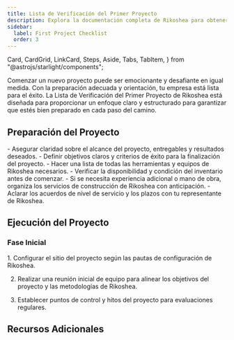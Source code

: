 ```yaml
---
title: Lista de Verificación del Primer Proyecto
description: Explora la documentación completa de Rikoshea para obtener una visión detallada de nuestras herramientas premium y servicios de construcción.
sidebar:
  label: First Project Checklist
  order: 3
---
```

  Card,
  CardGrid,
  LinkCard,
  Steps,
  Aside,
  Tabs,
  TabItem,
} from "@astrojs/starlight/components";

Comenzar un nuevo proyecto puede ser emocionante y desafiante en igual medida. Con la preparación adecuada y orientación, tu empresa está lista para el éxito. La Lista de Verificación del Primer Proyecto de Rikoshea está diseñada para proporcionar un enfoque claro y estructurado para garantizar que estés bien preparado en cada paso del camino.

## Preparación del Proyecto

<CardGrid>
  <Card title="Alcance y Objetivos">
    - Asegurar claridad sobre el alcance del proyecto, entregables y resultados deseados.
    - Definir objetivos claros y criterios de éxito para la finalización del proyecto.
  </Card>
  <Card title="Herramientas y Equipamiento">
    - Hacer una lista de todas las herramientas y equipos de Rikoshea necesarios.
    - Verificar la disponibilidad y condición del inventario antes de comenzar.
  </Card>
  <Card title="Organización de Servicios">
    - Si se necesita experiencia adicional o mano de obra, organiza los servicios de construcción de Rikoshea con anticipación.
    - Aclarar los acuerdos de nivel de servicio y los plazos con tu representante de Rikoshea.
  </Card>
</CardGrid>

## Ejecución del Proyecto
### Fase Inicial
<Steps>
1. Configurar el sitio del proyecto según las pautas de configuración de Rikoshea.

2. Realizar una reunión inicial de equipo para alinear los objetivos del proyecto y las metodologías de Rikoshea.

3. Establecer puntos de control y hitos del proyecto para evaluaciones regulares.
</Steps>

## Recursos Adicionales
<CardGrid>
<LinkCard
  title="Guías Detalladas"
  description="Accede a documentación detallada y manuales de usuario para herramientas y servicios de Rikoshea."
  href="es/guides/getting-started"
/>
<LinkCard
  title="Contactos de Soporte"
  description="Mantén a mano los detalles de contacto para el soporte de Rikoshea, disponible para ayuda durante todo tu proyecto."
  href="es/guides/getting-started"
/>
<LinkCard
  title="Aprendizaje Avanzado"
  description="Explora recursos educativos adicionales proporcionados por Rikoshea para refinar tus habilidades y conocimientos."
  href="es/guides/getting-started"
/>
</CardGrid>
